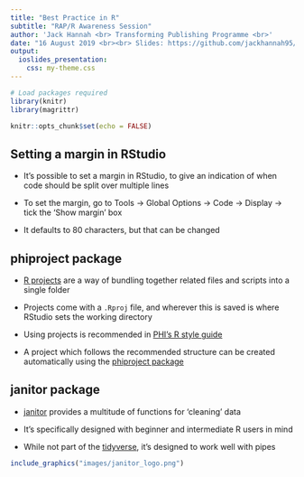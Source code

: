 ```yaml
---
title: "Best Practice in R"
subtitle: "RAP/R Awareness Session"
author: 'Jack Hannah <br> Transforming Publishing Programme <br>'
date: "16 August 2019 <br><br> Slides: https://github.com/jackhannah95/rap-awareness"
output:
  ioslides_presentation:
    css: my-theme.css
---
```


```r
# Load packages required
library(knitr)
library(magrittr)

knitr::opts_chunk$set(echo = FALSE)
```

## Setting a margin in RStudio

- It's possible to set a margin in RStudio, to give an indication of when code should be split over multiple lines


- To set the margin, go to Tools -> Global Options -> Code -> Display -> tick the 'Show margin' box


- It defaults to 80 characters, but that can be changed


## phiproject package

- [R projects](https://support.rstudio.com/hc/en-us/articles/200526207-Using-Projects) are a way of bundling together related files and scripts into a single folder

- Projects come with a `.Rproj` file, and wherever this is saved is where RStudio sets the working directory

- Using projects is recommended in [PHI's R style guide](https://github.com/Health-SocialCare-Scotland/R-Resources/blob/master/PHI%20R%20style%20guide.md)

- A project which follows the recommended structure can be created automatically using the [phiproject package](https://github.com/Health-SocialCare-Scotland/phiproject])


## janitor package

- [janitor](https://github.com/sfirke/janitor) provides a multitude of functions for 'cleaning' data

- It's specifically designed with beginner and intermediate R users in mind

- While not part of the [tidyverse](https://www.tidyverse.org/packages/), it's designed to work well with pipes

```r
include_graphics("images/janitor_logo.png")
```